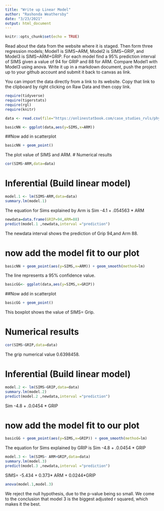 ```yaml
---
title: "Write up Linear Model"
author: "Rashonda Weathersby"
date: "3/23/2021"
output: html_document
---
```


```r
knitr::opts_chunk$set(echo = TRUE)
```

Read about the data from the website where it is staged.  Then form three regression models; Model1 is SIMS~ARM, Model2 is SIMS~GRIP, and Model3 is SIMS~ARM+GRIP. For each model find a 95% prediction interval of SIMS given a value of 94  for GRIP and 88 for ARM. Compare Model1 with Model3 using anova. Write it up in a markdown document, push the project up to your github account and submit it back to canvas as link. 

You can import the data directly from a link to its website.  Copy that link to the clipboard by right clicking on Raw Data and then copy link.


```r
require(tidyverse)
require(tigerstats)
require(rgl)
require(knitr)

```


```r
data <- read.csv(file="https://onlinestatbook.com/case_studies_rvls/physical_strength/data.txt",sep="",header=TRUE)  
```


```r
basicNN <- ggplot(data,aes(y=SIMS,x=ARM))
```
##Now add in scatterplot

```r
basicNN + geom_point()
```
  
The plot value of SIMS and ARM.
# Numerical results

```r
cor(SIMS~ARM,data=data)
```

# Inferential  (Build linear model)
  
```r
model.1 <- lm(SIMS~ARM,data=data)
summary.lm(model.1)
```


The equation for Sims explained by Arm is 
Sim -4.1 + .054563 * ARM


```r
newdata=data.frame(GRIP=94,ARM=88)
predict(model.1 ,newdata,interval ="prediction")
```
The newdata interval shows the prediction of Grip 94,and Arm 88.

# now add the model fit to our plot
  
```r
basicNN + geom_point(aes(y=SIMS,x=ARM)) + geom_smooth(method=lm)
``` 



The line represents a 95% confidence value. 


```r
basicGG<- ggplot(data,aes(y=SIMS,x=GRIP))
```
##Now add in scatterplot

```r
basicGG + geom_point()
```
This boxplot shows the value of SIMS= Grip.   

# Numerical results

```r
cor(SIMS~GRIP,data=data)
```
The grip numerical value 0.6398458.

# Inferential  (Build linear model)
  
```r
model.2 <- lm(SIMS~GRIP,data=data)
summary.lm(model.2)
predict(model.2 ,newdata,interval ="prediction")
```
Sim -4.8 + .0.0454 * GRIP
 
# now add the model fit to our plot
  
```r
basicGG + geom_point(aes(y=SIMS,x=GRIP)) + geom_smooth(method=lm)
``` 

The equation for Sims explained by GRIP is 
Sim -4.8 + .0.0454 * GRIP

```r
model.3 <- lm(SIMS~ ARM+GRIP,data=data)
summary.lm(model.3)
predict(model.3 ,newdata,interval ="prediction")
```
SIMS= -5.434 + 0.373* ARM + 0.0244*GRIP

```r
anova(model.1,model.3)
```
We reject the null hypothesis, due to the p-value being so small. We come to the conclusion that model 3 is the biggest adjusted r squared, which makes it the best. 
